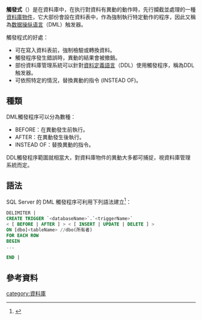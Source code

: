 {{noteTA|G1=IT
|T=zh-cn:触发器;zh-tw:觸發式;
|2=zh-cn:触发器;zh-tw:觸發式;}}

'''觸發式'''（{{lang-en|trigger}}）是在資料庫中，在执行對資料有異動的動作時，先行攔截並處理的一種[[資料庫物件|資料庫物件]]，它大部份會設在資料表中，作為強制執行特定動作的程序，因此又稱為[[数据操纵语言|数据操纵语言]]（DML）触发器。

觸發程式的好處：

* 可在寫入資料表前，強制檢驗或轉換資料。
* 觸發程序發生錯誤時，異動的結果會被撤銷。
* 部份資料庫管理系統可以針對[[資料定義語言|資料定義語言]]（DDL）使用觸發程序，稱為DDL触发器。
* 可依照特定的情況，替換異動的指令 (INSTEAD OF)。

==種類==

DML觸發程序可以分為數種：

* BEFORE：在異動發生前執行。
* AFTER：在異動發生後執行。
* INSTEAD OF：替換異動的指令。

DDL觸發程序範圍就相當大，對資料庫物件的異動大多都可捕捉，視資料庫管理系統而定。

==語法==

SQL Server 的 DML 觸發程序可利用下列語法建立<ref>{{Cite web |url=http://msdn.microsoft.com/zh-tw/library/ms189799.aspx |title=CRAETE TRIGGER (Transact-SQL) |access-date=2008-09-18 |archive-date=2016-05-06 |archive-url=https://web.archive.org/web/20160506021127/https://msdn.microsoft.com/zh-tw/library/ms189799.aspx |dead-url=no }}</ref>：

<syntaxhighlight lang="sql">
DELIMITER |
CREATE TRIGGER `<databaseName>`.`<triggerName>`
< [ BEFORE | AFTER ] > < [ INSERT | UPDATE | DELETE ] >
ON [dbo]<tableName> //dbo(所有者)
FOR EACH ROW
BEGIN
...

END |
</syntaxhighlight>

==參考資料==
<div class="references-small">
<references />
</div>

{{database}}
[[category:資料庫|category:資料庫]]